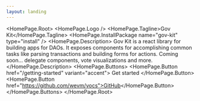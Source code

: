 ```yaml
---
layout: landing
---
```



<HomePage.Root>
  <HomePage.Logo />
  <HomePage.Tagline>Gov Kit</HomePage.Tagline>
  <HomePage.InstallPackage name="gov-kit" type="install" />
  <HomePage.Description>
    Gov Kit is a react library for building apps for DAOs. It exposes components
    for accomplishing common tasks like parsing transactions and building forms
    for actions. Coming soon... delegate components, vote visualizations and more.
  </HomePage.Description>
  <HomePage.Buttons>
    <HomePage.Button href="/getting-started" variant="accent">
      Get started
    </HomePage.Button>
    <HomePage.Button href="https://github.com/wevm/vocs">GitHub</HomePage.Button>
  </HomePage.Buttons>
</HomePage.Root>
